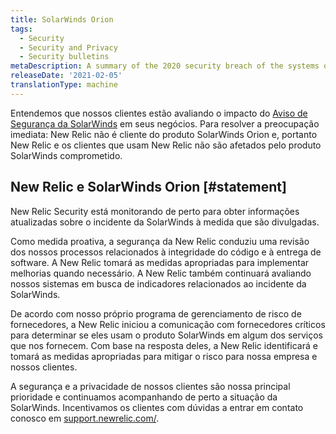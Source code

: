 ```yaml
---
title: SolarWinds Orion
tags:
  - Security
  - Security and Privacy
  - Security bulletins
metaDescription: A summary of the 2020 security breach of the systems of SolarWinds Orion and New Relic's response.
releaseDate: '2021-02-05'
translationType: machine
---
```


Entendemos que nossos clientes estão avaliando o impacto do [Aviso de Segurança da SolarWinds](https://www.solarwinds.com/securityadvisory) em seus negócios. Para resolver a preocupação imediata: New Relic não é cliente do produto SolarWinds Orion e, portanto New Relic e os clientes que usam New Relic não são afetados pelo produto SolarWinds comprometido.

## New Relic e SolarWinds Orion [#statement]

New Relic Security está monitorando de perto para obter informações atualizadas sobre o incidente da SolarWinds à medida que são divulgadas.

Como medida proativa, a segurança da New Relic conduziu uma revisão dos nossos processos relacionados à integridade do código e à entrega de software. A New Relic tomará as medidas apropriadas para implementar melhorias quando necessário. A New Relic também continuará avaliando nossos sistemas em busca de indicadores relacionados ao incidente da SolarWinds.

De acordo com nosso próprio programa de gerenciamento de risco de fornecedores, a New Relic iniciou a comunicação com fornecedores críticos para determinar se eles usam o produto SolarWinds em algum dos serviços que nos fornecem. Com base na resposta deles, a New Relic identificará e tomará as medidas apropriadas para mitigar o risco para nossa empresa e nossos clientes.

A segurança e a privacidade de nossos clientes são nossa principal prioridade e continuamos acompanhando de perto a situação da SolarWinds. Incentivamos os clientes com dúvidas a entrar em contato conosco em [support.newrelic.com/](https://support.newrelic.com/).